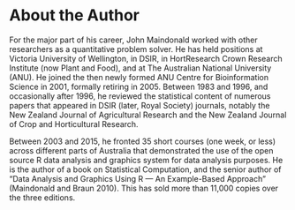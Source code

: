# About the Author {-}

<!-- # About the Author {#author .unnumbered}
Following a first in Mathematics at what was then Auckland University College, and several teaching and lecturing positions,  -->

For the major part of his career, John Maindonald worked with other 
researchers as a quantitative problem solver.
He has held positions at Victoria University of Wellington, in DSIR, in HortResearch Crown Research Institute (now Plant and Food), and at The Australian National University (ANU). He joined the then newly formed ANU Centre for Bioinformation Science in 2001, formally retiring in 2005.
<!-- Since formal retirement in 2005, he has been a visiting fellow in the ANU Mathematical Sciences Institute. -->
Between 1983 and 1996, and occasionally after 1996, he reviewed the statistical content of numerous papers that appeared in DSIR (later, Royal Society) journals, notably the New Zealand Journal of Agricultural Research and the New Zealand Journal of Crop and Horticultural Research. 

Between 2003 and 2015, he fronted 35 short courses (one week, or less) 
across different parts of Australia that demonstrated the use of the open source R data analysis and graphics system for data analysis purposes. 
<!-- These were conducted at the request of, or under the auspices of, a variety of Australian and other academic, research, and government organizations. -->
He is the author of a book on Statistical Computation, and the senior author of “Data Analysis and Graphics Using R — An Example-Based Approach” (Maindonald and Braun 2010). This has sold more than 11,000 copies over
the three editions.

<!-- In putting this booklet together, John Maindonald has received -->
<!-- valued assistance from Mark Honeychurch. -->
